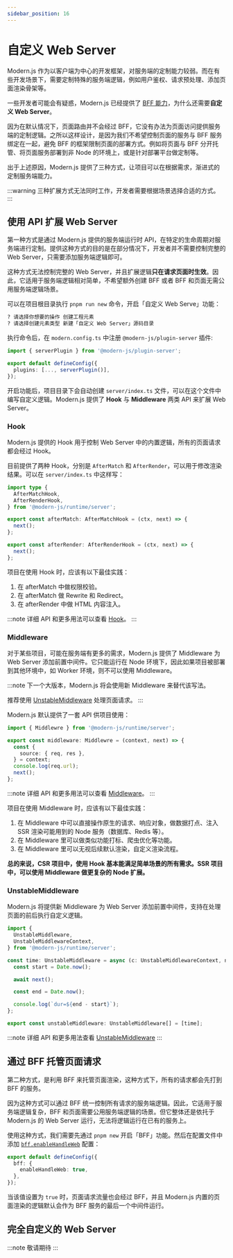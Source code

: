 ```yaml
---
sidebar_position: 16
---
```


# 自定义 Web Server

Modern.js 作为以客户端为中心的开发框架，对服务端的定制能力较弱。而在有些开发场景下，需要定制特殊的服务端逻辑，例如用户鉴权、请求预处理、添加页面渲染骨架等。

一些开发者可能会有疑惑，Modern.js 已经提供了 [BFF 能力](/guides/advanced-features/bff/function.html)，为什么还需要**自定义 Web Server**。

因为在默认情况下，页面路由并不会经过 BFF，它没有办法为页面访问提供服务端的定制逻辑。之所以这样设计，是因为我们不希望控制页面的服务与 BFF 服务绑定在一起，避免 BFF 的框架限制页面的部署方式。例如将页面与 BFF 分开托管、将页面服务部署到非 Node 的环境上，或是针对部署平台做定制等。

出于上述原因，Modern.js 提供了三种方式，让项目可以在根据需求，渐进式的定制服务端能力。

:::warning
三种扩展方式无法同时工作，开发者需要根据场景选择合适的方式。
:::

## 使用 API 扩展 Web Server

第一种方式是通过 Modern.js 提供的服务端运行时 API，在特定的生命周期对服务端进行定制。提供这种方式的目的是在部分情况下，开发者并不需要控制完整的 Web Server，只需要添加服务端逻辑即可。

这种方式无法控制完整的 Web Server，并且扩展逻辑**只在请求页面时生效**。因此，它适用于服务端逻辑相对简单，不希望额外创建 BFF 或者 BFF 和页面无需公用服务端逻辑场景。

可以在项目根目录执行 `pnpm run new` 命令，开启「自定义 Web Serve」功能：

```bash
? 请选择你想要的操作 创建工程元素
? 请选择创建元素类型 新建「自定义 Web Server」源码目录
```

执行命令后，在 `modern.config.ts` 中注册 `@modern-js/plugin-server` 插件:

```ts title="modern.config.ts"
import { serverPlugin } from '@modern-js/plugin-server';

export default defineConfig({
  plugins: [..., serverPlugin()],
});
```

开启功能后，项目目录下会自动创建 `server/index.ts` 文件，可以在这个文件中编写自定义逻辑。Modern.js 提供了 **Hook** 与 **Middleware** 两类 API 来扩展 Web Server。

### Hook

Modern.js 提供的 Hook 用于控制 Web Server 中的内置逻辑，所有的页面请求都会经过 Hook。

目前提供了两种 Hook，分别是 `AfterMatch` 和 `AfterRender`，可以用于修改渲染结果。可以在 `server/index.ts` 中这样写：

```ts
import type {
  AfterMatchHook,
  AfterRenderHook,
} from '@modern-js/runtime/server';

export const afterMatch: AfterMatchHook = (ctx, next) => {
  next();
};

export const afterRender: AfterRenderHook = (ctx, next) => {
  next();
};
```

项目在使用 Hook 时，应该有以下最佳实践：

1. 在 afterMatch 中做权限校验。
2. 在 afterMatch 做 Rewrite 和 Redirect。
3. 在 afterRender 中做 HTML 内容注入。

:::note
详细 API 和更多用法可以查看 [Hook](/apis/app/runtime/web-server/hook)。
:::

### Middleware

对于某些项目，可能在服务端有更多的需求，Modern.js 提供了 Middleware 为 Web Server 添加前置中间件。它只能运行在 Node 环境下，因此如果项目被部署到其他环境中，如 Worker 环境，则不可以使用 Middleware。

:::note
下一个大版本，Modern.js 将会使用新 Middleware 来替代该写法。

推荐使用 [UnstableMiddleware](/guides/advanced-features/web-server.html#unstablemiddleware) 处理页面请求。
:::

Modern.js 默认提供了一套 API 供项目使用：

```ts
import { Middlewre } from '@modern-js/runtime/server';

export const middleware: Middlewre = (context, next) => {
  const {
    source: { req, res },
  } = context;
  console.log(req.url);
  next();
};
```

:::note
详细 API 和更多用法可以查看 [Middleware](/apis/app/runtime/web-server/middleware)。
:::

项目在使用 Middleware 时，应该有以下最佳实践：

1. 在 Middleware 中可以直接操作原生的请求、响应对象，做数据打点、注入 SSR 渲染可能用到的 Node 服务（数据库、Redis 等）。
2. 在 Middleware 里可以做类似功能打标、爬虫优化等功能。
3. 在 Middleware 里可以无视后续默认渲染，自定义渲染流程。

**总的来说，CSR 项目中，使用 Hook 基本能满足简单场景的所有需求。SSR 项目中，可以使用 Middleware 做更复杂的 Node 扩展。**

### UnstableMiddleware

Modern.js 将提供新 Middleware 为 Web Server 添加前置中间件，支持在处理页面的前后执行自定义逻辑。

```ts title="server/index.ts"
import {
  UnstableMiddleware,
  UnstableMiddlewareContext,
} from '@modern-js/runtime/server';

const time: UnstableMiddleware = async (c: UnstableMiddlewareContext, next) => {
  const start = Date.now();

  await next();

  const end = Date.now();

  console.log(`dur=${end - start}`);
};

export const unstableMiddleware: UnstableMiddleware[] = [time];
```

:::note
详细 API 和更多用法查看 [UnstableMiddleware](/apis/app/runtime/web-server/unstable_middleware)
:::

## 通过 BFF 托管页面请求

第二种方式，是利用 BFF 来托管页面渲染，这种方式下，所有的请求都会先打到 BFF 的服务。

因为这种方式可以通过 BFF 统一控制所有请求的服务端逻辑。因此，它适用于服务端逻辑复杂，BFF 和页面需要公用服务端逻辑的场景。但它整体还是依托于 Modern.js 的 Web Server 运行，无法将逻辑运行在已有的服务上。

使用这种方式，我们需要先通过 `pnpm new` 开启「BFF」功能。然后在配置文件中添加 [`bff.enableHandleWeb`](/configure/app/bff/enable-handle-web.html) 配置：

```ts
export default defineConfig({
  bff: {
    enableHandleWeb: true,
  },
});
```

当该值设置为 `true` 时，页面请求流量也会经过 BFF，并且 Modern.js 内置的页面渲染的逻辑默认会作为 BFF 服务的最后一个中间件运行。

## 完全自定义的 Web Server

:::note
敬请期待
:::
